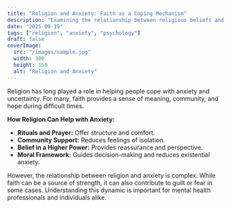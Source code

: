 ```yaml
---
title: "Religion and Anxiety: Faith as a Coping Mechanism"
description: "Examining the relationship between religious beliefs and anxiety, and how faith can provide comfort and resilience."
date: "2025-09-19"
tags: ["religion", "anxiety", "psychology"]
draft: false
coverImage:
  src: "/images/sample.jpg"
  width: 300
  height: 150
  alt: "Religion and Anxiety"
---
```


Religion has long played a role in helping people cope with anxiety and uncertainty. For many, faith provides a sense of meaning, community, and hope during difficult times.

**How Religion Can Help with Anxiety:**
- **Rituals and Prayer:** Offer structure and comfort.
- **Community Support:** Reduces feelings of isolation.
- **Belief in a Higher Power:** Provides reassurance and perspective.
- **Moral Framework:** Guides decision-making and reduces existential anxiety.

However, the relationship between religion and anxiety is complex. While faith can be a source of strength, it can also contribute to guilt or fear in some cases. Understanding this dynamic is important for mental health professionals and individuals alike.
